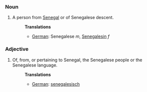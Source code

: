 ===Noun===
#A person from [[Senegal]] or of Senegalese descent.
#:'''Translations'''
#:*[[German]]: Senegalese ''m'', [[Senegalesin]] ''f''

===Adjective===
#Of, from, or pertaining to Senegal, the Senegalese people or the Senegalese language.
#:'''Translations'''
#:*[[German]]: [[senegalesisch]]